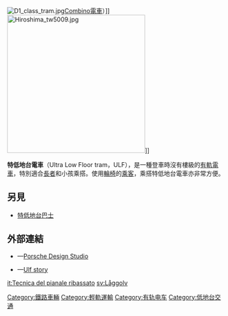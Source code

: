 {{Expand|time=2008-07-01}}
{{noteTA
|T=zh-hans:特低地板电车;zh-hk:特低地台電車;zh-tw:超低底盤電車;
|1=zh-hans:特低地板;zh-hk:特低地台;zh-tw:超低底盤;
}}
[[File:D1_class_tram.jpg|thumb]][[西門子Combino電車|Combino電車]]）]]
[[File:Hiroshima_tw5009.jpg|320px]]]]

'''特低地台電車'''（Ultra Low Floor tram，ULF），是一種登車時沒有樓級的[[有軌電車|有軌電車]]，特別適合[[長者|長者]]和小孩乘搭。使用[[輪椅|輪椅]]的[[乘客|乘客]]，乘搭特低地台電車亦非常方便。

==另見==
*[[特低地台巴士|特低地台巴士]]
==外部連結==
* {{en icon}}—[https://web.archive.org/web/20081118034014/http://www.porsche-design.com/live/TRA_ULF_en.PorscheDesign?ActiveID=42638 Porsche Design Studio]
* {{de icon}}—[http://public-transport.net/bim/Ulf.htm Ulf story] {{Wayback|url=http://public-transport.net/bim/Ulf.htm |date=20210211191342 }}

[[Category:鐵路車輛|Category:鐵路車輛]]
[[Category:輕軌運輸|Category:輕軌運輸]]
[[Category:有轨电车|Category:有轨电车]]
[[Category:低地台交通|Category:低地台交通]]

[[it:Tecnica_del_pianale_ribassato|it:Tecnica del pianale ribassato]]
[[sv:Låggolv|sv:Låggolv]]